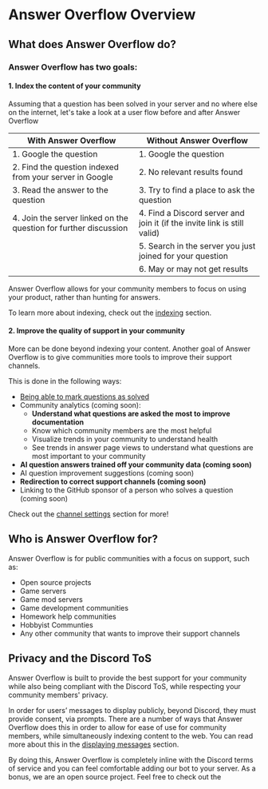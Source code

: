 # Answer Overflow Overview

## What does Answer Overflow do?

### Answer Overflow has two goals:

#### 1. Index the content of your community

Assuming that a question has been solved in your server and no where else on the internet, let's take a look at a user flow before and after Answer Overflow

| With Answer Overflow                                             | Without Answer Overflow                                                  |
| ---------------------------------------------------------------- | ------------------------------------------------------------------------ |
| 1. Google the question                                           | 1. Google the question                                                   |
| 2. Find the question indexed from your server in Google          | 2. No relevant results found                                             |
| 3. Read the answer to the question                               | 3. Try to find a place to ask the question                               |
| 4. Join the server linked on the question for further discussion | 4. Find a Discord server and join it (if the invite link is still valid) |
|                                                                  | 5. Search in the server you just joined for your question                |
|                                                                  | 6. May or may not get results                                            |

Answer Overflow allows for your community members to focus on using your product, rather than hunting for answers.

To learn more about indexing, check out the [indexing](/channel-settings/indexing) section.

#### 2. Improve the quality of support in your community

More can be done beyond indexing your content. Another goal of Answer Overflow is to give communities more tools to improve their support channels.

This is done in the following ways:

- [Being able to mark questions as solved](/channel-settings/mark-solution)
- Community analytics (coming soon):
  - **Understand what questions are asked the most to improve documentation**
  - Know which community members are the most helpful
  - Visualize trends in your community to understand health
  - See trends in answer page views to understand what questions are most important to your community
- **AI question answers trained off your community data (coming soon)**
- AI question improvement suggestions (coming soon)
- **Redirection to correct support channels (coming soon)**
- Linking to the GitHub sponsor of a person who solves a question (coming soon)

Check out the [channel settings](/channel-settings) section for more!

## Who is Answer Overflow for?

Answer Overflow is for public communities with a focus on support, such as:

- Open source projects
- Game servers
- Game mod servers
- Game development communities
- Homework help communities
- Hobbyist Communties
- Any other community that wants to improve their support channels


## Privacy and the Discord ToS

Answer Overflow is built to provide the best support for your community while also being compliant with the Discord ToS, while respecting your community members' privacy.

In order for users’ messages to display publicly, beyond Discord, they must provide consent, via prompts. There are a number of ways that Answer Overflow does this in order to allow for ease of use for community members, while simultaneously indexing content to the web. You can read more about this in the [displaying messages](/user-settings/displaying-messages) section.

By doing this, Answer Overflow is completely inline with the Discord terms of service and you can feel comfortable adding our bot to your server. As a bonus, we are an open source project. Feel free to check out the <NextraStyledLink text="source code" href={GITHUB_LINK}/>
